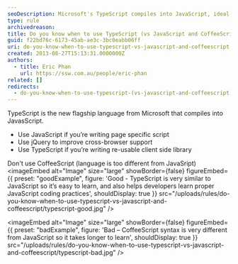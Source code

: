 ```yaml
---
seoDescription: Microsoft's TypeScript compiles into JavaScript, ideal for reusable client-side libraries, while JavaScript suits page-specific scripts and CoffeeScript's syntax differs too much from JavaScript.
type: rule
archivedreason:
title: Do you know when to use TypeScript (vs JavaScript and CoffeeScript)?
guid: f22bd76c-6173-45ab-ae3c-3bc0eabb06ff
uri: do-you-know-when-to-use-typescript-vs-javascript-and-coffeescript
created: 2013-08-27T15:13:31.0000000Z
authors:
  - title: Eric Phan
    url: https://ssw.com.au/people/eric-phan
related: []
redirects:
  - do-you-know-when-to-use-typescript-(vs-javascript-and-coffeescript)
---
```


TypeScript is the new flagship language from Microsoft that compiles into JavasScript.

- Use JavaScript if you’re writing page specific script
- Use jQuery to improve cross-browser support
- Use TypeScript if you’re writing re-usable client side library

Don't use CoffeeScript (language is too different from JavaSript)
<imageEmbed
  alt="Image"
  size="large"
  showBorder={false}
  figureEmbed={{
    preset: "goodExample",
    figure: 'Good - TypeScript is very similar to JavaScript so it’s easy to learn, and also helps developers learn proper JavaScript coding practices',
    shouldDisplay: true
  }}
  src="/uploads/rules/do-you-know-when-to-use-typescript-vs-javascript-and-coffeescript/typescript-good.jpg"
/>

<imageEmbed
  alt="Image"
  size="large"
  showBorder={false}
  figureEmbed={{
    preset: "badExample",
    figure: 'Bad – CoffeeScript syntax is very different from JavaScript so it takes longer to learn',
    shouldDisplay: true
  }}
  src="/uploads/rules/do-you-know-when-to-use-typescript-vs-javascript-and-coffeescript/typescript-bad.jpg"
/>